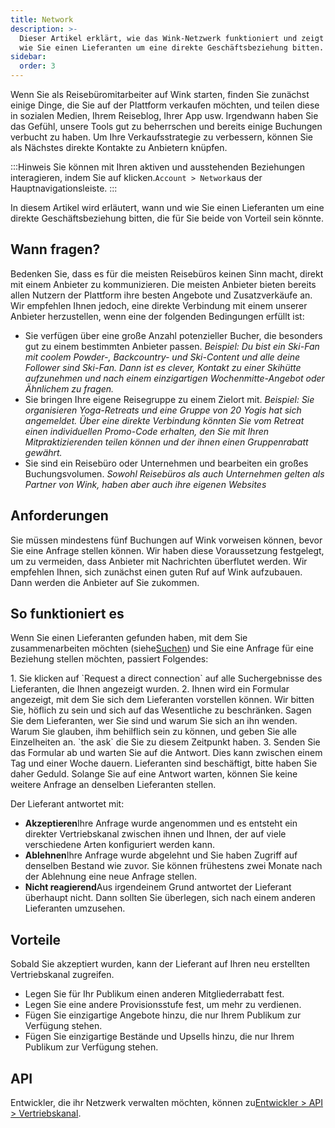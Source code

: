 ```yaml
---
title: Network
description: >-
  Dieser Artikel erklärt, wie das Wink-Netzwerk funktioniert und zeigt Ihnen,
  wie Sie einen Lieferanten um eine direkte Geschäftsbeziehung bitten.
sidebar:
  order: 3
---
```


Wenn Sie als Reisebüromitarbeiter auf Wink starten, finden Sie zunächst einige Dinge, die Sie auf der Plattform verkaufen möchten, und teilen diese in sozialen Medien, Ihrem Reiseblog, Ihrer App usw.
Irgendwann haben Sie das Gefühl, unsere Tools gut zu beherrschen und bereits einige Buchungen verbucht zu haben.
Um Ihre Verkaufsstrategie zu verbessern, können Sie als Nächstes direkte Kontakte zu Anbietern knüpfen.

:::Hinweis
Sie können mit Ihren aktiven und ausstehenden Beziehungen interagieren, indem Sie auf klicken.`Account > Network`aus der Hauptnavigationsleiste.
:::

In diesem Artikel wird erläutert, wann und wie Sie einen Lieferanten um eine direkte Geschäftsbeziehung bitten, die für Sie beide von Vorteil sein könnte.

## Wann fragen?

Bedenken Sie, dass es für die meisten Reisebüros keinen Sinn macht, direkt mit einem Anbieter zu kommunizieren. Die meisten Anbieter bieten bereits allen Nutzern der Plattform ihre besten Angebote und Zusatzverkäufe an.
Wir empfehlen Ihnen jedoch, eine direkte Verbindung mit einem unserer Anbieter herzustellen, wenn eine der folgenden Bedingungen erfüllt ist:

* Sie verfügen über eine große Anzahl potenzieller Bucher, die besonders gut zu einem bestimmten Anbieter passen.
  *Beispiel: Du bist ein Ski-Fan mit coolem Powder-, Backcountry- und Ski-Content und alle deine Follower sind Ski-Fan. Dann ist es clever, Kontakt zu einer Skihütte aufzunehmen und nach einem einzigartigen Wochenmitte-Angebot oder Ähnlichem zu fragen.*
* Sie bringen Ihre eigene Reisegruppe zu einem Zielort mit.
  *Beispiel: Sie organisieren Yoga-Retreats und eine Gruppe von 20 Yogis hat sich angemeldet. Über eine direkte Verbindung könnten Sie vom Retreat einen individuellen Promo-Code erhalten, den Sie mit Ihren Mitpraktizierenden teilen können und der ihnen einen Gruppenrabatt gewährt.*
* Sie sind ein Reisebüro oder Unternehmen und bearbeiten ein großes Buchungsvolumen.
  *Sowohl Reisebüros als auch Unternehmen gelten als Partner von Wink, haben aber auch ihre eigenen Websites*

## Anforderungen

Sie müssen mindestens fünf Buchungen auf Wink vorweisen können, bevor Sie eine Anfrage stellen können.
Wir haben diese Voraussetzung festgelegt, um zu vermeiden, dass Anbieter mit Nachrichten überflutet werden. Wir empfehlen Ihnen, sich zunächst einen guten Ruf auf Wink aufzubauen. Dann werden die Anbieter auf Sie zukommen.

## So funktioniert es

Wenn Sie einen Lieferanten gefunden haben, mit dem Sie zusammenarbeiten möchten (siehe[Suchen](/studio/search/)) und Sie eine Anfrage für eine Beziehung stellen möchten, passiert Folgendes:

<Steps>
  1. Sie klicken auf `Request a direct connection` auf alle Suchergebnisse des Lieferanten, die Ihnen angezeigt wurden.
  2. Ihnen wird ein Formular angezeigt, mit dem Sie sich dem Lieferanten vorstellen können. Wir bitten Sie, höflich zu sein und sich auf das Wesentliche zu beschränken. Sagen Sie dem Lieferanten, wer Sie sind und warum Sie sich an ihn wenden. Warum Sie glauben, ihm behilflich sein zu können, und geben Sie alle Einzelheiten an. `the ask` die Sie zu diesem Zeitpunkt haben.
  3. Senden Sie das Formular ab und warten Sie auf die Antwort. Dies kann zwischen einem Tag und einer Woche dauern. Lieferanten sind beschäftigt, bitte haben Sie daher Geduld. Solange Sie auf eine Antwort warten, können Sie keine weitere Anfrage an denselben Lieferanten stellen.
</Steps>


Der Lieferant antwortet mit:

* **Akzeptieren**Ihre Anfrage wurde angenommen und es entsteht ein direkter Vertriebskanal zwischen ihnen und Ihnen, der auf viele verschiedene Arten konfiguriert werden kann.
* **Ablehnen**Ihre Anfrage wurde abgelehnt und Sie haben Zugriff auf denselben Bestand wie zuvor. Sie können frühestens zwei Monate nach der Ablehnung eine neue Anfrage stellen.
* **Nicht reagierend**Aus irgendeinem Grund antwortet der Lieferant überhaupt nicht. Dann sollten Sie überlegen, sich nach einem anderen Lieferanten umzusehen.

## Vorteile

Sobald Sie akzeptiert wurden, kann der Lieferant auf Ihren neu erstellten Vertriebskanal zugreifen.

* Legen Sie für Ihr Publikum einen anderen Mitgliederrabatt fest.
* Legen Sie eine andere Provisionsstufe fest, um mehr zu verdienen.
* Fügen Sie einzigartige Angebote hinzu, die nur Ihrem Publikum zur Verfügung stehen.
* Fügen Sie einzigartige Bestände und Upsells hinzu, die nur Ihrem Publikum zur Verfügung stehen.

## API

Entwickler, die ihr Netzwerk verwalten möchten, können zu[Entwickler > API > Vertriebskanal](/developers/apis/#sales-channel-api).

